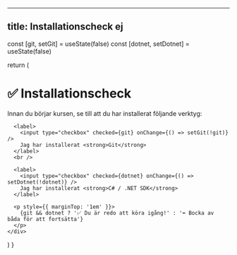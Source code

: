 
---
title: Installationscheck ej
---


  const [git, setGit] = useState(false)
  const [dotnet, setDotnet] = useState(false)

  return (
    <div>
      <h1>✅ Installationscheck</h1>
      <p>Innan du börjar kursen, se till att du har installerat följande verktyg:</p>

      <label>
        <input type="checkbox" checked={git} onChange={() => setGit(!git)} />
        Jag har installerat <strong>Git</strong>
      </label>
      <br />

      <label>
        <input type="checkbox" checked={dotnet} onChange={() => setDotnet(!dotnet)} />
        Jag har installerat <strong>C# / .NET SDK</strong>
      </label>

      <p style={{ marginTop: '1em' }}>
        {git && dotnet ? '✅ Du är redo att köra igång!' : '⬅️ Bocka av båda för att fortsätta'}
      </p>
    </div>
  )
}
